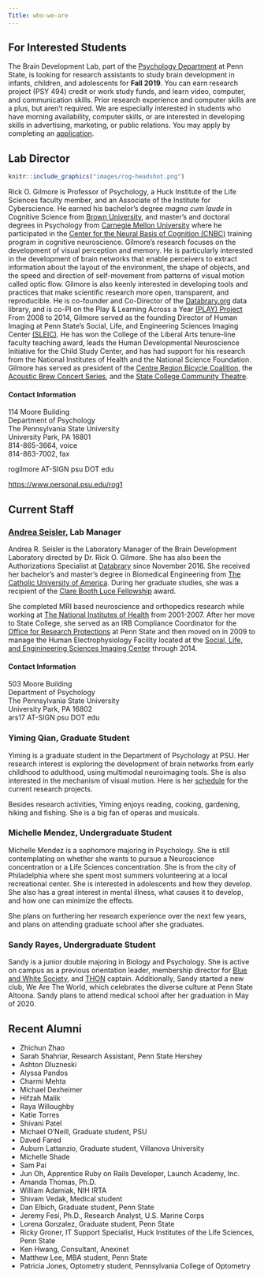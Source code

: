 ```yaml
---
Title: who-we-are
---
```

## For Interested Students

The Brain Development Lab, part of the [Psychology Department](https://psych.la.psu.edu) at Penn State, is looking for research assistants to study brain development in infants, children, and adolescents for **Fall 2019**. You can earn research project (PSY 494) credit or work study funds, and learn video, computer, and communication skills. Prior research experience and computer skills are a plus, but aren't required. We are especially interested in students who have morning availability, computer skills, or are interested in developing skills in advertising, marketing, or public relations. You may apply by completing an [application](https://docs.google.com/forms/d/1HgafpfTVPyMk_Wzf4b_ubzig_fs4lFGS6qh_y0sa0uE/viewform).

## Lab Director

```r
knitr::include_graphics("images/rog-headshot.png")
```

Rick O. Gilmore is Professor of Psychology, a Huck Institute of the Life Sciences faculty member, and an Associate of the Institute for Cyberscience. He earned his bachelor's degree *magna cum laude* in Cognitive Science from [Brown University](https://www.brown.edu), and master's and doctoral degrees in Psychology from [Carnegie Mellon University](https://www.cmu.edu) where he participated in the [Center for the Neural Basis of Cognition (CNBC)](https://cnbc.cmu.edu) training program in cognitive neuroscience. Gilmore's research focuses on the development of visual perception and memory. He is particularly interested in the development of brain networks that enable perceivers to extract information about the layout of the environment, the shape of objects, and the speed and direction of self-movement from patterns of visual motion called optic flow. Gilmore is also keenly interested in developing tools and practices that make scientific research more open, transparent, and reproducible. He is co-founder and Co-Director of the [Databrary.org](https://databrary.org) data library, and is co-PI on the Play & Learning Across a Year [(PLAY) Project](https://play-project.org) 
From 2008 to 2014, Gilmore served as the founding Director of Human Imaging at Penn State's Social, Life, and Engineering Sciences Imaging Center [(SLEIC)](https://imaging.psu.edu). He has won the College of the Liberal Arts tenure-line faculty teaching award, leads the Human Developmental Neuroscience Initiative for the Child Study Center, and has had support for his research from the National Institutes of Health and the National Science Foundation. Gilmore has served as president of the [Centre Region Bicycle Coalition](https://centrebike.org), the [Acoustic Brew Concert Series](https://acousticbrew.org), and the [State College Community Theatre](https://scctonline.org).

#### Contact Information

<p>114 Moore Building<br/>
Department of Psychology<br/>
The Pennsylvania State University<br/>
University Park, PA 16801<br/>
814-865-3664, voice <br/>
814-863-7002, fax<br/>

rogilmore AT-SIGN psu DOT edu<br/>

<a href="https://www.personal.psu.edu/rog1">https://www.personal.psu.edu/rog1</a></br>

## Current Staff

### [Andrea Seisler](mailto:ars17psu@gmail.com), Lab Manager
Andrea R. Seisler is the Laboratory Manager of the Brain Development Laboratory directed by Dr. Rick O. Gilmore. She has also been the Authorizations Specialist at [Databrary](https://databrary.org) since November 2016. She received her bachelor's and master's degree in Biomedical Engineering from [The Catholic University of America](https://www.cua.edu/). During her graduate studies, she was a recipient of the [Clare Booth Luce Fellowship](https://www.hluce.org/cblprogram.aspx) award.

She completed MRI based neuroscience and orthopedics research while working at [The National Institutes of Health](https://www.nih.gov/) from 2001-2007. After her move to State College, she served as an IRB Compliance Coordinator for the [Office for Research Protections](https://www.research.psu.edu/orp/humans) at Penn State and then moved on in 2009 to manage the Human Electrophysiology Facility located at the [Social, Life, and Enginineering Sciences Imaging Center](https://www.imaging.psu.edu/) through 2014.

#### Contact Information

<p>503 Moore Building<br/>
Department of Psychology<br/>
The Pennsylvania State University<br/>
University Park, PA 16802<br/>
ars17 AT-SIGN psu DOT edu</p>

### Yiming Qian, Graduate Student

Yiming is a graduate student in the Department of Psychology at PSU. Her research interest is exploring the development of brain networks from early childhood to adulthood, using multimodal neuroimaging tools. She is also interested in the mechanism of visual motion. Here is her [schedule](https://rstudio-connect.tlt.psu.edu:3939/content/22/projects_scheme.html) for the current research projects.

Besides research activities, Yiming enjoys reading, cooking, gardening, hiking and fishing. She is a big fan of operas and musicals.

### Michelle Mendez, Undergraduate Student 

Michelle Mendez is a sophomore majoring in Psychology. She is still contemplating on whether she wants to pursue a Neuroscience concentration or a Life Sciences concentration. She is from the city of Philadelphia where she spent most summers volunteering at a local recreational center. She is interested in adolescents and how they develop. She also has a great interest in mental illness, what causes it to develop, and how one can minimize the effects. 

She plans on furthering her research experience over the next few years, and plans on attending graduate school after she graduates.

### Sandy Rayes, Undergraduate Student 

Sandy is a junior double majoring in Biology and Psychology. She is active on campus as a previous orientation leader, membership director for [Blue and White Society](https://www.bluewhitesociety.com), and [THON](https://thon.org) captain. Additionally, Sandy started a new club, We Are The World, which celebrates the diverse culture at Penn State Altoona. Sandy plans to attend medical school after her graduation in May of 2020.

<!-- ### Zhichun Zhao, Undergraduate Student  -->

<!-- I am a junior student majoring in Psychology with a concentration in Life Science. I am originally from Penn State Harrisburg where I started a film editing club. I also hold great interest in interactive design and participated in several workshops in Copenhagen over the summer. People who might be interested can check the website [here](https://ciid.dk/education/summer-school/). -->
<!-- I plan to pursue a graduate’s degree after I graduate. I hope to carry my knowledge of psychology into whatever field I will be working on in the future.  -->

## Recent Alumni

- Zhichun Zhao
- Sarah Shahriar, Research Assistant, Penn State Hershey
- Ashton Dluzneski
- Alyssa Pandos  
- Charmi Mehta  
- Michael Dexheimer 
- Hifzah Malik
- Raya Willoughby
- Katie Torres
- Shivani Patel
- Michael O'Neill, Graduate student, PSU
- Daved Fared
- Auburn Lattanzio, Graduate student, Villanova University
- Michelle Shade
- Sam Pai
- Jun Oh, Apprentice Ruby on Rails Developer, Launch Academy, Inc.
- Amanda Thomas, Ph.D.
- William Adamiak, NIH IRTA
- Shivam Vedak, Medical student
- Dan Elbich, Graduate student, Penn State
- Jeremy Fesi, Ph.D., Research Analyst, U.S. Marine Corps
- Lorena Gonzalez, Graduate student, Penn State
- Ricky Groner, IT Support Specialist, Huck Institutes of the Life Sciences, Penn State
- Ken Hwang, Consultant, Anexinet
- Matthew Lee, MBA student, Penn State
- Patricia Jones, Optometry student, Pennsylvania College of Optometry
